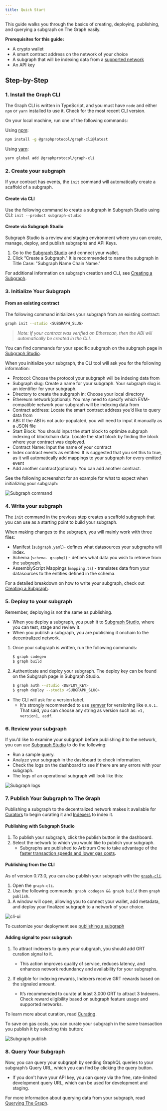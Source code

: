 ```yaml
---
title: Quick Start
---
```


This guide walks you through the basics of creating, deploying, publishing, and querying a subgraph on The Graph easily.

**Prerequisites for this guide:**

- A crypto wallet
- A smart contract address on the network of your choice
- A subgraph that will be indexing data from a [supported network](https://thegraph.com/docs/en/developing/supported-networks/)
- An API key

## Step-by-Step

### 1. Install the Graph CLI

The Graph CLI is written in TypeScript, and you must have `node` and either `npm` or `yarn` installed to use it. Check for the most recent CLI version.

On your local machine, run one of the following commands:

Using [npm](https://www.npmjs.com/):

```sh
npm install -g @graphprotocol/graph-cli@latest
```

Using [yarn](https://yarnpkg.com/):

```sh
yarn global add @graphprotocol/graph-cli
```

### 2. Create your subgraph

If your contract has events, the `init` command will automatically create a scaffold of a subgraph.

#### Create via CLI

Use the following command to create a subgraph in Subgraph Studio using CLI: `init --product subgraph-studio`

#### **Create via Subgraph Studio**

Subgraph Studio is a review and staging environment where you can create, manage, deploy, and publish subgraphs and API Keys.

1. Go to the [Subgraph Studio](https://thegraph.com/studio/) and connect your wallet.
2. Click “Create a Subgraph." It is recommended to name the subgraph in Title Case: "Subgraph Name Chain Name."

For additional information on subgraph creation and CLI, see [Creating a Subgraph](developing/creating-a-subgraph).

### 3. Initialize Your Subgraph

#### **From an existing contract**

The following command initializes your subgraph from an existing contract:

```sh
graph init --studio <SUBGRAPH_SLUG>
```

> _Note: If your contract was verified on Etherscan, then the ABI will automatically be created in the CLI._

You can find commands for your specific subgraph on the subgraph page in [Subgraph Studio](https://thegraph.com/studio/).

When you initialize your subgraph, the CLI tool will ask you for the following information:

- Protocol: Choose the protocol your subgraph will be indexing data from
- Subgraph slug: Create a name for your subgraph. Your subgraph slug is an identifier for your subgraph.
- Directory to create the subgraph in: Choose your local directory
- Ethereum network(optional): You may need to specify which EVM-compatible network your subgraph will be indexing data from
- Contract address: Locate the smart contract address you’d like to query data from
- ABI: If the ABI is not auto-populated, you will need to input it manually as a JSON file
- Start Block: You should input the start block to optimize subgraph indexing of blockchain data. Locate the start block by finding the block where your contract was deployed.
- Contract Name: Input the name of your contract
- Index contract events as entities: It is suggested that you set this to true, as it will automatically add mappings to your subgraph for every emitted event
- Add another contract(optional): You can add another contract.

See the following screenshot for an example for what to expect when initializing your subgraph:

![Subgraph command](/img/subgraph-init-example.png)

### 4. Write your subgraph

The `init` command in the previous step creates a scaffold subgraph that you can use as a starting point to build your subgraph.

When making changes to the subgraph, you will mainly work with three files:

- Manifest (`subgraph.yaml`)- defines what datasources your subgraphs will index.
- Schema (`schema. graphql`) - defines what data you wish to retrieve from the subgraph.
- AssemblyScript Mappings (`mapping.ts`) - translates data from your datasources to the entities defined in the schema.

For a detailed breakdown on how to write your subgraph, check out [Creating a Subgraph](/developing/creating-a-subgraph/).

### 5. Deploy to your subgraph

Remember, deploying is not the same as publishing.

- When you deploy a subgraph, you push it to [Subgraph Studio](https://thegraph.com/studio/), where you can test, stage and review it.
- When you publish a subgraph, you are publishing it onchain to the decentralized network.

1. Once your subgraph is written, run the following commands:

   ```sh
   $ graph codegen
   $ graph build
   ```

2. Authenticate and deploy your subgraph. The deploy key can be found on the Subgraph page in Subgraph Studio.

   ```sh
   $ graph auth --studio <DEPLOY_KEY>
   $ graph deploy --studio <SUBGRAPH_SLUG>
   ```

- The CLI will ask for a version label.
  - It's strongly recommended to use [semver](https://semver.org/) for versioning like `0.0.1.` That said, you can choose any string as version such as: `v1, version1, asdf`.

### 6. Review your subgraph

If you’d like to examine your subgraph before publishing it to the network, you can use [Subgraph Studio](https://thegraph.com/studio/) to do the following:

- Run a sample query.
- Analyze your subgraph in the dashboard to check information.
- Check the logs on the dashboard to see if there are any errors with your subgraph.
- The logs of an operational subgraph will look like this:

![Subgraph logs](/img/subgraph-logs-image.png)

### 7. Publish Your Subgraph to The Graph

Publishing a subgraph to the decentralized network makes it available for [Curators](/network/curating/) to begin curating it and [Indexers](/network/indexing/) to index it.

#### Publishing with Subgraph Studio

1. To publish your subgraph, click the publish button in the dashboard.
2. Select the network to which you would like to publish your subgraph.
   - Subgraphs are published to Arbitrum One to take advantage of the [faster transaction speeds and lower gas costs](https://thegraph.com/docs/en/arbitrum/arbitrum-faq/).

#### Publishing from the CLI

As of version 0.73.0, you can also publish your subgraph with the [`graph-cli`](https://github.com/graphprotocol/graph-tooling/tree/main/packages/cli).

1. Open the `graph-cli`.
2. Use the following commands: `graph codegen && graph build` then `graph publish`.
3. A window will open, allowing you to connect your wallet, add metadata, and deploy your finalized subgraph to a network of your choice.

![cli-ui](/img/cli-ui.png)

To customize your deployment see [publishing a subgraph](/publishing/publishing-a-subgraph/)

#### Adding signal to your subgraph

1. To attract indexers to query your subgraph, you should add GRT curation signal to it.

   - This action improves quality of service, reduces latency, and enhances network redundancy and availability for your subgraphs.

2. If eligible for indexing rewards, Indexers receive GRT rewards based on the signaled amount.

   - It’s recommended to curate at least 3,000 GRT to attract 3 Indexers. Check reward eligibility based on subgraph feature usage and supported networks.

To learn more about curation, read [Curating](/network/curating/).

To save on gas costs, you can curate your subgraph in the same transaction you publish it by selecting this button:

![Subgraph publish](/img/publish-and-signal-tx.png)

### 8. Query Your Subgraph

Now, you can query your subgraph by sending GraphQL queries to your subgraph’s Query URL, which you can find by clicking the query button.

- If you don't have your API key, you can query via the free, rate-limited development query URL, which can be used for development and staging.

For more information about querying data from your subgraph, read [Querying The Graph](/querying/querying-the-graph/).
